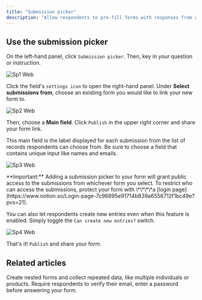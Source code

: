 ```yaml
---
title: "Submission picker"
description: "Allow respondents to pre-fill forms with responses from another form. Connect an existing form to another to provide them with a list of form submissions."
---
```


## Use the submission picker

On the left-hand panel, click `Submission picker`. Then, key in your question or instruction.

![Sp1 Web](/images/sp1.webp)

Click the field's `settings icon` to open the right-hand panel. Under **Select submissions from**, choose an existing form you would like to link your new form to.

![Sp2 Web](/images/sp2.webp)

Then, choose a **Main field**. Click `Publish` in the upper right corner and share your form link.

This main field is the label displayed for each submission from the list of records respondents can choose from. Be sure to choose a field that contains unique input like names and emails.

![Sp3 Web](/images/sp3.webp)

<Check>
  **Important:** Adding a submission picker to your form will grant public access to the submissions from whichever form you select. To restrict who can access the submissions, protect your form with \*\*\*\*a [login page](https://www.notion.so/Login-page-7c96895e91714b839a6556712f1bc49e?pvs=21).
</Check>

You can also let respondents create new entries even when this feature is enabled. Simply toggle the `Can create new entries?` switch.

![Sp4 Web](/images/sp4.webp)

That's it\! `Publish` and share your form.

## **Related articles**

<CardGroup cols={3}>
  <Card title="Subforms" icon="diagram-nested" iconType="regular" color="#FFC738">
    Create nested forms and collect repeated data, like multiple individuals or products.
  </Card>
  <Card title="Login page" icon="key" iconType="regular" color="#FFC738">
    Require respondents to verify their email, enter a password before answering your form.
  </Card>
</CardGroup>